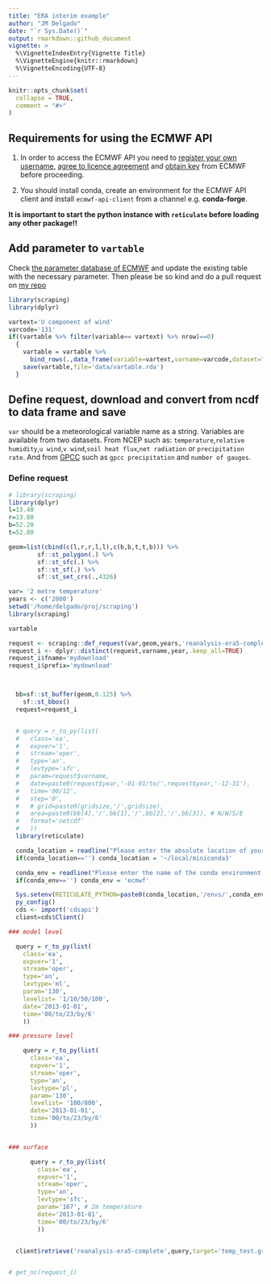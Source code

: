 ```yaml
---
title: "ERA interim example"
author: "JM Delgado"
date: "`r Sys.Date()`"
output: rmarkdown::github_document
vignette: >
  %\VignetteIndexEntry{Vignette Title}
  %\VignetteEngine{knitr::rmarkdown}
  %\VignetteEncoding{UTF-8}
---
```


```r
knitr::opts_chunk$set(
  collapse = TRUE,
  comment = "#>"
)
```
## Requirements for using the ECMWF API

1. In order to access the ECMWF API you need to [register your own username](https://apps.ecmwf.int/registration/), [agree to licence agreement](https://apps.ecmwf.int/datasets/licences/general/) and [obtain key](https://api.ecmwf.int/v1/key/) from ECMWF before proceeding.

2. You should install conda, create an environment for the ECMWF API client and install `ecmwf-api-client` from a channel e.g. __conda-forge__.

__It is important to start the python instance with `reticulate` before loading any other package!!__

## Add parameter to `vartable`

Check [the parameter database of ECMWF](https://apps.ecmwf.int/codes/grib/param-db) and update the existing table with the necessary parameter. Then please be so kind and do a pull request on [my repo](https://github.com/jmigueldelgado/scraping)

```r
library(scraping)
library(dplyr)

vartext='U component of wind'
varcode='131'
if((vartable %>% filter(variable== vartext) %>% nrow)==0)
  {
    vartable = vartable %>%
      bind_rows(.,data_frame(variable=vartext,varname=varcode,dataset="reanalysis-era5-complete"))
    save(vartable,file='data/vartable.rda')
  }

```

## Define request, download and convert from ncdf to data frame and save
`var` should be a meteorological variable name as a string. Variables are available from two datasets. From NCEP such as: `temperature`,`relative humidity`,`u wind`,`v wind`,`soil heat flux`,`net radiation` or `precipitation rate`. And from [GPCC](http://dx.doi.org/10.5676/DWD_GPCC/FD_D_V2018_100) such as `gpcc precipitation` and `number of gauges`.

### Define request
```r
# library(scraping)
library(dplyr)
l=13.40
r=13.80
b=52.20
t=52.80

geom=list(cbind(c(l,r,r,l,l),c(b,b,t,t,b))) %>%
        sf::st_polygon(.) %>%
        sf::st_sfc(.) %>%
        sf::st_sf(.) %>%
        sf::st_set_crs(.,4326)

var= '2 metre temperature'
years <- c('2000')
setwd('/home/delgado/proj/scraping')
library(scraping)

vartable

request <- scraping::def_request(var,geom,years,'reanalysis-era5-complete',level,levtype)
request_i <- dplyr::distinct(request,varname,year,.keep_all=TRUE)
request_i$fname='mydownload'
request_i$prefix='mydownload'



  bb=sf::st_buffer(geom,0.125) %>%
    sf::st_bbox()
  request=request_i


  # query = r_to_py(list(
  #   class='ea',
  #   expver='1',
  #   stream='oper',
  #   type='an',
  #   levtype='sfc',
  #   param=request$varname,
  #   date=paste0(request$year,'-01-01/to/',request$year,'-12-31'),
  #   time='00/12',
  #   step='0',
  #   # grid=paste0(gridsize,'/',gridsize),
  #   area=paste0(bb[4],'/',bb[1],'/',bb[2],'/',bb[3]), # N/W/S/E
  #   format='netcdf'
  #   ))
  library(reticulate)

  conda_location = readline("Please enter the absolute location of your conda installation (for default press return):")
  if(conda_location=='') conda_location = '~/local/miniconda3'

  conda_env = readline("Please enter the name of the conda environment containing the ecmwfapi python package  (for default press return):")
  if(conda_env=='') conda_env = 'ecmwf'

  Sys.setenv(RETICULATE_PYTHON=paste0(conda_location,'/envs/',conda_env,'/bin/python'))
  py_config()
  cds <- import('cdsapi')
  client=cds$Client()

### model level

  query = r_to_py(list(
    class='ea',
    expver='1',
    stream='oper',
    type='an',
    levtype='ml',
    param='130',
    levelist= '1/10/50/100',
    date='2013-01-01',
    time='00/to/23/by/6'
    ))

### pressure level

    query = r_to_py(list(
      class='ea',
      expver='1',
      stream='oper',
      type='an',
      levtype='pl',
      param='130',
      levelist= '100/800',
      date='2013-01-01',
      time='00/to/23/by/6'
      ))


### surface

      query = r_to_py(list(
        class='ea',
        expver='1',
        stream='oper',
        type='an',
        levtype='sfc',
        param='167', # 2m temperature
        date='2013-01-01',
        time='00/to/23/by/6'
        ))


  client$retrieve('reanalysis-era5-complete',query,target='temp_test.grib')


# get_nc(request_i)
  ```
